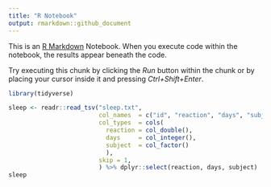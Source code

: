 ```yaml
---
title: "R Notebook"
output: rmarkdown::github_document
---
```


This is an [R Markdown](http://rmarkdown.rstudio.com) Notebook. When you execute code within the notebook, the results appear beneath the code. 

Try executing this chunk by clicking the *Run* button within the chunk or by placing your cursor inside it and pressing *Ctrl+Shift+Enter*. 

```r
library(tidyverse)

sleep <- readr::read_tsv("sleep.txt",
                         col_names  = c("id", "reaction", "days", "subject"),
                         col_types  = cols(
                           reaction = col_double(),
                           days     = col_integer(),
                           subject  = col_factor()
                           ),
                         skip = 1,
                         ) %>% dplyr::select(reaction, days, subject)
sleep

```

